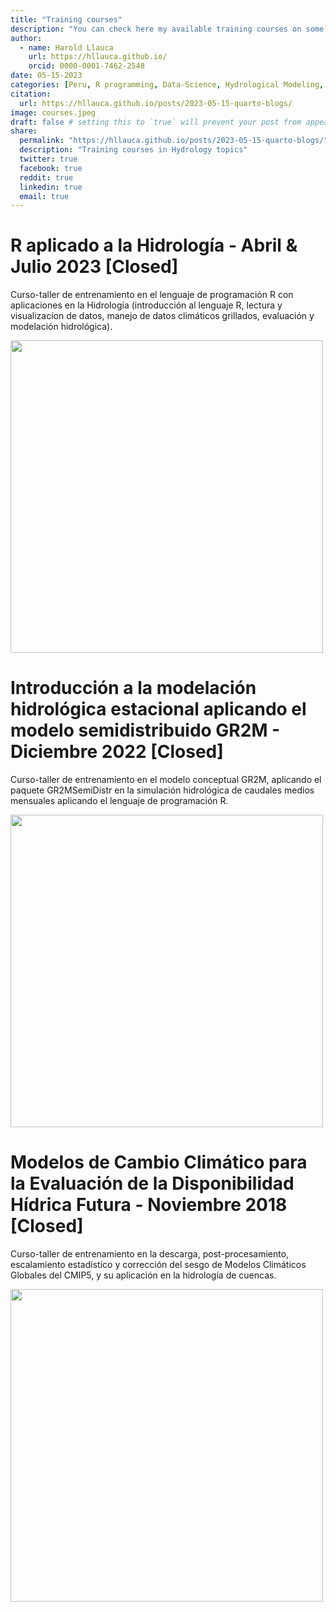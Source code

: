 ```yaml
---
title: "Training courses"
description: "You can check here my available training courses on some hydrology topics (dictados en español)."
author:
  - name: Harold Llauca
    url: https://hllauca.github.io/
    orcid: 0000-0001-7462-2548
date: 05-15-2023
categories: [Peru, R programming, Data-Science, Hydrological Modeling, Climate Change] # self-defined categories
citation: 
  url: https://hllauca.github.io/posts/2023-05-15-quarto-blogs/ 
image: courses.jpeg
draft: false # setting this to `true` will prevent your post from appearing on your listing page until you're ready!
share:
  permalink: "https://hllauca.github.io/posts/2023-05-15-quarto-blogs/"
  description: "Training courses in Hydrology topics"
  twitter: true
  facebook: true
  reddit: true
  linkedin: true
  email: true
---
```


# **R aplicado a la Hidrología - Abril & Julio 2023 \[Closed\]**

Curso-taller de entrenamiento en el lenguaje de programación R con aplicaciones en la Hidrología (introducción al lenguaje R, lectura y visualizacíon de datos, manejo de datos climáticos grillados, evaluación y modelación hidrológica).

![](images/r_curso.png){fig-align="center" width="500"}

# Introducción a la modelación hidrológica estacional aplicando el modelo semidistribuido GR2M - Diciembre 2022 **\[Closed**\]

Curso-taller de entrenamiento en el modelo conceptual GR2M, aplicando el paquete GR2MSemiDistr en la simulación hidrológica de caudales medios mensuales aplicando el lenguaje de programación R.

![](images/gr2m_curso.png){fig-align="center" width="500"}

# Modelos de Cambio Climático para la Evaluación de la Disponibilidad Hídrica Futura - Noviembre 2018 \[Closed\]

Curso-taller de entrenamiento en la descarga, post-procesamiento, escalamiento estadístico y corrección del sesgo de Modelos Climáticos Globales del CMIP5, y su aplicación en la hidrología de cuencas.

![](images/taylor_idw_527_ssp585.png){fig-align="center" width="500"}

